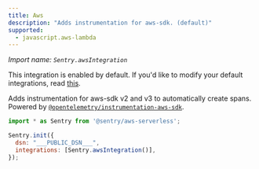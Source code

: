 ```yaml
---
title: Aws
description: "Adds instrumentation for aws-sdk. (default)"
supported:
  - javascript.aws-lambda
---
```


_Import name: `Sentry.awsIntegration`_

This integration is enabled by default. If you'd like to modify your default integrations, read [this](./../#modifying-default-integrations).

Adds instrumentation for aws-sdk v2 and v3 to automatically create spans. Powered by [`@opentelemetry/instrumentation-aws-sdk`](https://www.npmjs.com/package/@opentelemetry/instrumentation-aws-sdk).

```JavaScript
import * as Sentry from '@sentry/aws-serverless';

Sentry.init({
  dsn: "___PUBLIC_DSN___",
  integrations: [Sentry.awsIntegration()],
});
```

